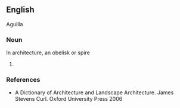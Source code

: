 ==English==
Aguilla
===Noun===
{{en-noun}}
In architecture, an obelisk or spire
# {{substub}}

===References===
*A Dictionary of Architecture and Landscape Architecture. James Stevens Curl. Oxford University Press 2006